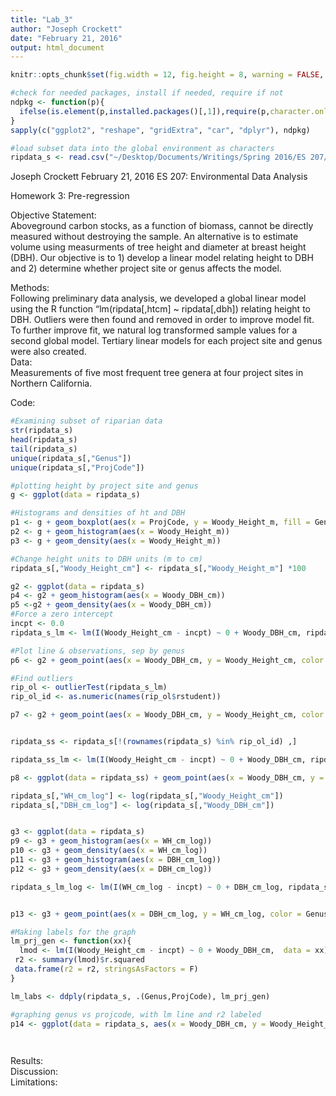 ```yaml
---
title: "Lab_3"
author: "Joseph Crockett"
date: "February 21, 2016"
output: html_document
---
```

```r
knitr::opts_chunk$set(fig.width = 12, fig.height = 8, warning = FALSE, message = FALSE)

#check for needed packages, install if needed, require if not
ndpkg <- function(p){
  ifelse(is.element(p,installed.packages()[,1]),require(p,character.only = T), install.packages(p, dep = T))
}
sapply(c("ggplot2", "reshape", "gridExtra", "car", "dplyr"), ndpkg)

#load subset data into the global environment as characters
ripdata_s <- read.csv("~/Desktop/Documents/Writings/Spring 2016/ES 207/Labs/Lab1/riparian_survey_subset.csv", row.names=1, stringsAsFactors=FALSE)
```

Joseph Crockett
February 21, 2016
ES 207: Environmental Data Analysis

Homework 3: Pre-regression

Objective Statement:  
Aboveground carbon stocks, as a function of biomass, cannot be directly measured without destroying the sample.  An alternative is to estimate volume using measurments of tree height and diameter at breast height (DBH). Our objective is to 1) develop a linear model relating height to DBH and 2) determine whether project site or genus affects the model.  

Methods:  
Following preliminary data analysis, we developed a global linear model using the R function "lm(ripdata[,htcm] ~ ripdata[,dbh]) relating height to DBH.  Outliers were then found and removed in order to improve model fit. To further improve fit, we natural log transformed sample values for a second global model. Tertiary linear models for each project site and genus were also created.   
Data:  
Measurements of five most frequent tree genera at four project sites in Northern California.   

Code:  
```r
#Examining subset of riparian data
str(ripdata_s)
head(ripdata_s)
tail(ripdata_s)
unique(ripdata_s[,"Genus"])
unique(ripdata_s[,"ProjCode"])

#plotting height by project site and genus
g <- ggplot(data = ripdata_s) 

#Histograms and densities of ht and DBH
p1 <- g + geom_boxplot(aes(x = ProjCode, y = Woody_Height_m, fill = Genus))
p2 <- g + geom_histogram(aes(x = Woody_Height_m))
p3 <- g + geom_density(aes(x = Woody_Height_m))

```

```r
#Change height units to DBH units (m to cm)
ripdata_s[,"Woody_Height_cm"] <- ripdata_s[,"Woody_Height_m"] *100

g2 <- ggplot(data = ripdata_s) 
p4 <- g2 + geom_histogram(aes(x = Woody_DBH_cm))
p5 <-g2 + geom_density(aes(x = Woody_DBH_cm))
#Force a zero intercept
incpt <- 0.0
ripdata_s_lm <- lm(I(Woody_Height_cm - incpt) ~ 0 + Woody_DBH_cm, ripdata_s)

#Plot line & observations, sep by genus
p6 <- g2 + geom_point(aes(x = Woody_DBH_cm, y = Woody_Height_cm, color = Genus)) + geom_abline(intercept = 0, slope = coef(ripdata_s_lm))

```
```r
#Find outliers
rip_ol <- outlierTest(ripdata_s_lm)
rip_ol_id <- as.numeric(names(rip_ol$rstudent))

p7 <- g2 + geom_point(aes(x = Woody_DBH_cm, y = Woody_Height_cm, color = Genus)) + geom_abline(intercept = 0, slope = coef(ripdata_s_lm)) + geom_point(data = ripdata_s[rip_ol_id,],aes(x = Woody_DBH_cm, y = Woody_Height_cm), color = "black", shape = 17)


ripdata_ss <- ripdata_s[!(rownames(ripdata_s) %in% rip_ol_id) ,]

ripdata_ss_lm <- lm(I(Woody_Height_cm - incpt) ~ 0 + Woody_DBH_cm, ripdata_ss)

p8 <- ggplot(data = ripdata_ss) + geom_point(aes(x = Woody_DBH_cm, y = Woody_Height_cm, color = Genus))+ geom_abline(intercept = 0, slope = coef(ripdata_ss_lm))

```

```r
ripdata_s[,"WH_cm_log"] <- log(ripdata_s[,"Woody_Height_cm"])
ripdata_s[,"DBH_cm_log"] <- log(ripdata_s[,"Woody_DBH_cm"])


g3 <- ggplot(data = ripdata_s)
p9 <- g3 + geom_histogram(aes(x = WH_cm_log))
p10 <- g3 + geom_density(aes(x = WH_cm_log))
p11 <- g3 + geom_histogram(aes(x = DBH_cm_log))
p12 <- g3 + geom_density(aes(x = DBH_cm_log))

ripdata_s_lm_log <- lm(I(WH_cm_log - incpt) ~ 0 + DBH_cm_log, ripdata_s)


p13 <- g3 + geom_point(aes(x = DBH_cm_log, y = WH_cm_log, color = Genus)) + geom_abline(intercept = 0, slope = coef(ripdata_ss_lm_log)) + scale_x_continuous(limits = c(0, 5)) + scale_y_continuous(limits = c(0, 10)) 

#Making labels for the graph
lm_prj_gen <- function(xx){
  lmod <- lm(I(Woody_Height_cm - incpt) ~ 0 + Woody_DBH_cm,  data = xx)
 r2 <- summary(lmod)$r.squared 
 data.frame(r2 = r2, stringsAsFactors = F)
}

lm_labs <- ddply(ripdata_s, .(Genus,ProjCode), lm_prj_gen)

#graphing genus vs projcode, with lm line and r2 labeled
p14 <- ggplot(data = ripdata_s, aes(x = Woody_DBH_cm, y = Woody_Height_cm)) + geom_point() + stat_smooth(formula = I(y - incpt) ~ (0 + x), method = "lm", se = FALSE)  + facet_grid(ProjCode ~ Genus) + geom_text(data = lm_labs, aes(x = 50, y = 7000, label = paste("r2 = ", round(r2, digits = 2), sep = " ")))
 
```
```r

```

Results:  
Discussion:  
Limitations:  

